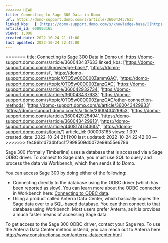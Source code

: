 ```yaml
---
<<<<<<< HEAD
title: Connecting to Sage 300 Data in Domo
url: https://domo-support.domo.com/s/article/360043437633
linked_kbs:  ['[https://domo-support.domo.com/s/knowledge-base/](https://domo-support.domo.com/s/knowledge-base/)', '[https://domo-support.domo.com/s/](https://domo-support.domo.com/s/)', '[https://domo-support.domo.com/s/topic/0TO5w000000ZammGAC](https://domo-support.domo.com/s/topic/0TO5w000000ZammGAC)', '[https://domo-support.domo.com/s/topic/0TO5w000000ZanzGAC](https://domo-support.domo.com/s/topic/0TO5w000000ZanzGAC)', '[https://domo-support.domo.com/s/article/360042932734](https://domo-support.domo.com/s/article/360042932734)', '[https://domo-support.domo.com/s/article/360043437633](https://domo-support.domo.com/s/article/360043437633)', '[https://domo-support.domo.com/s/topic/0TO5w000000ZanzGAC/other-connection-methods](https://domo-support.domo.com/s/topic/0TO5w000000ZanzGAC/other-connection-methods)', '[https://domo-support.domo.com/s/article/360043429933](https://domo-support.domo.com/s/article/360043429933)', '[https://domo-support.domo.com/s/article/360043429953](https://domo-support.domo.com/s/article/360043429953)', '[https://domo-support.domo.com/s/article/360042925494](https://domo-support.domo.com/s/article/360042925494)', '[https://domo-support.domo.com/s/article/360043429913](https://domo-support.domo.com/s/article/360043429913)', '[https://domo-support.domo.com/s/article/4408174643607](https://domo-support.domo.com/s/article/4408174643607)', '[https://domo-support.domo.com/s/login/](https://domo-support.domo.com/s/login/)']
article_id: 000003165
views: 1,098
created_date: 2022-10-24 21:11:00
last updated: 2022-10-24 22:42:00
---
```

=======
title: Connecting to Sage 300 Data in Domo
url: https://domo-support.domo.com/s/article/360043437633
linked_kbs:  ['[https://domo-support.domo.com/s/knowledge-base/](https://domo-support.domo.com/s/knowledge-base/)', '[https://domo-support.domo.com/s/](https://domo-support.domo.com/s/)', '[https://domo-support.domo.com/s/topic/0TO5w000000ZammGAC](https://domo-support.domo.com/s/topic/0TO5w000000ZammGAC)', '[https://domo-support.domo.com/s/topic/0TO5w000000ZanzGAC](https://domo-support.domo.com/s/topic/0TO5w000000ZanzGAC)', '[https://domo-support.domo.com/s/article/360042932734](https://domo-support.domo.com/s/article/360042932734)', '[https://domo-support.domo.com/s/article/360043437633](https://domo-support.domo.com/s/article/360043437633)', '[https://domo-support.domo.com/s/topic/0TO5w000000ZanzGAC/other-connection-methods](https://domo-support.domo.com/s/topic/0TO5w000000ZanzGAC/other-connection-methods)', '[https://domo-support.domo.com/s/article/360043429933](https://domo-support.domo.com/s/article/360043429933)', '[https://domo-support.domo.com/s/article/360043429953](https://domo-support.domo.com/s/article/360043429953)', '[https://domo-support.domo.com/s/article/360042925494](https://domo-support.domo.com/s/article/360042925494)', '[https://domo-support.domo.com/s/article/360043429913](https://domo-support.domo.com/s/article/360043429913)', '[https://domo-support.domo.com/s/article/4408174643607](https://domo-support.domo.com/s/article/4408174643607)', '[https://domo-support.domo.com/s/login/](https://domo-support.domo.com/s/login/)']
article_id: 000003165
views: 1,097
created_date: 2022-10-24 21:11:00
last updated: 2022-10-24 22:42:00
---
>>>>>>> fe496b1d734bfbc1f7998509d0072e99b55e6786



Sage 300 (formally Timberline) uses a database that is accessed via a Sage ODBC driver. To connect to Sage data, you must use SQL to query and process the data via Workbench, which then sends it to Domo.


You can access Sage 300 by doing either of the following:


* Connecting directly to the database using the ODBC driver (which has been reported as slow). You can learn more about the ODBC connector in Workbench here: [Connecting to ODBC data](/s/article/360042932734 "Creating a Job for Uploading Data Using Workbench 4").
* Using a product called Anterra Data Center, which basically copies the Sage data over to a SQL-based database. You can then connect to that database using Workbench. Most users prefer Anterra, as it is provides a much faster means of accessing Sage data.


To get access to the Sage 300 ODBC driver, contact your Sage rep. To use the Anterra Data Center method instead, you can reach out to Anterra here:  [http://www.constructionsa.com/anterra-datacenter.html](http://www.constructionsa.com/anterra-datacenter.html "Follow link")

